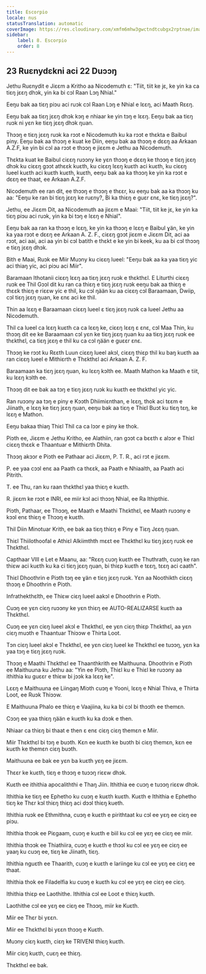 ```yaml
---
title: Escorpio
locale: nus
statusTranslation: automatic
coverImage: https://res.cloudinary.com/xmfm6mhw3gwctndtcubgx2rptnae/image/upload/v1741354450/small_cover_tratado_esoterico_de_astrologia_hermetica_6210a35442.webp
sidebar:
    label: 8. Escorpio
    order: 8
---
```

## 23 Ruɛnydɛkni aci 22 Duɔɔŋ

Jethu Ruɛnydit e Jiɛɛm a Kritho aa Nicodemuth ɛ: "Tiit, tiit ke jɛ, ke yin ka ca tiɛŋ jɛɛŋ dhɔk, yin ka bi cɔl Raan Lɔŋ Nhial."

Eeŋu bak aa tiɛŋ piɔu aci ruɔk cɔl Raan Lɔŋ e Nhial e lɛɛŋ, aci Maath Rɛɛŋ.

Eeŋu bak aa tiɛŋ jɛɛŋ dhɔk kɔŋ e nhiaar ke yin tɔŋ e lɛɛŋ. Eeŋu bak aa tiɛŋ ruɔk ni yɛn ke tiɛŋ jɛɛŋ dhɔk ŋuan.

Thɔɔŋ e tiɛŋ jɛɛŋ ruɔk ka rɔɔt e Nicodemuth ku ka rɔɔt e thɛkta e Baibul piny. Eeŋu bak aa thɔɔŋ e kuat ke Diin, eeŋu bak aa thɔɔŋ e dɛɛŋ aa Arkaan A.Z.F, ke yin bi cɔl aa rɔɔt e thɔɔŋ e jiɛɛm e Jethu aa Nicodemuth.

Thɛkta kuat ke Baibul ciɛɛŋ ruɔɔny ke yɛn thɔɔŋ e dɛɛŋ ke thɔɔŋ e tiɛŋ jɛɛŋ dhɔk ku ciɛɛŋ gɔɔt athɛɛk kuɛth, ku ciɛɛŋ lɛɛŋ kuɛth aci kuɛth, ku ciɛɛŋ lueel kuɛth aci kuɛth kuɛth, kuɛth, eeŋu bak aa ka thɔɔŋ ke yin ka rɔɔt e dɛɛŋ ee thaat, ee Arkaan A.Z.F.

Nicodemuth ee ran dit, ee thɔɔŋ e thɔɔŋ e thɛɛr, ku eeŋu bak aa ka thɔɔŋ ku aa: "Eeŋu ke ran bi tiɛŋ jɛɛŋ ke ruɛny?, Bi ka thiɛŋ e guɛr ɛnɛ, ke tiɛŋ jɛɛŋ?".

Jethu, ee Jiɛɛm Dit, aa Nicodemuth aa jiɛɛm e Maai: "Tiit, tiit ke jɛ, ke yin ka tiɛŋ piɔu aci ruɔk, yin ka bi tɔŋ e lɛɛŋ e Nhial".

Eeŋu bak aa ran ka thɔɔŋ e lɛɛŋ, ke yin ka thɔɔŋ e lɛɛŋ e Baibul ɣän, ke yin ka yaa rɔɔt e dɛɛŋ ee Arkaan A. Z. F., ciɛɛŋ gɔɔt jiɛɛm e Jiɛɛm Dit, aci aa rɔɔt, aci aai, aci aa yin bi cɔl batith e thɛkt e ke yin bi keek, ku aa bi cɔl thɔɔŋ e tiɛŋ jɛɛŋ dhɔk.

Bith e Maai, Ruɔk ee Miir Muɔny ku ciɛɛŋ lueel: "Eeŋu bak aa ka yaa tiɛŋ yic aci thiaŋ yic, aci piɔu aci Miir".

Baramaan Ithotanii ciɛɛŋ lɛɛŋ aa tiɛŋ jɛɛŋ ruɔk e thɛkthɛl. E Liturthi ciɛɛŋ ruɔk ee Thil Gɔɔl dit ku ran ca thiɛŋ e tiɛŋ jɛɛŋ ruɔk eeŋu bak aa thiɛŋ e thɛɛk thiɛŋ e riɛɛw yic e thil, ku cɔl ŋään ku aa ciɛɛŋ cɔl Baraamaan, Dwiip, cɔl tiɛŋ jɛɛŋ ŋuan, ke ɛnɛ aci ke thil.

Thin aa lɛɛŋ e Baraamaan ciɛɛŋ lueel ɛ tiɛŋ jɛɛŋ ruɔk ca lueel Jethu aa Nicodemuth.

Thil ca lueel ca lɛɛŋ kuɛth ca ca lɛɛŋ ke, ciɛɛŋ lɛɛŋ ɛ ɛnɛ, cɔl Maa Thin, ku thɔɔŋ dit ee ke Baraamaan cɔl yɛn ke tiɛŋ jɛɛŋ ŋuan ku aa tiɛŋ jɛɛŋ ruɔk ee thɛkthɛl, ca tiɛŋ jɛɛŋ e thil ku ca cɔl ŋään e guɛɛr ɛnɛ.

Thɔɔŋ ke rɔɔt ku Rɛɛth Luun ciɛɛŋ lueel akɔl, ciɛɛŋ thiɛp thil ku baŋ kuɛth aa ran ciɛɛŋ lueel e Mithiɛrth e Thɛkthɛl aci Arkaan A. Z. F.

Baraamaan ka tiɛŋ jɛɛŋ ŋuan, ku lɛɛŋ kɔlth ee. Maath Mathon ka Maath e tiit, ku lɛɛŋ kɔlth ee.

Thɔɔŋ dit ee bak aa tɔŋ e tiɛŋ jɛɛŋ ruɔk ku kuɛth ee thɛkthɛl yic yic.

Ran ruɔɔny aa tɔŋ e piny e Kɔɔth Dhiimiɛnthan, e lɛɛŋ, thok aci tɛɛm e Jiinath, e lɛɛŋ ke tiɛŋ jɛɛŋ ŋuan, eeŋu bak aa tiɛŋ e Thiɛl Buɔt ku tiɛŋ tɛŋ, ke lɛɛŋ e Mathon.

Eeŋu bakaa thiaŋ Thiɛl Thil ca ca lɔɔr e piny ke thok.

Piɔth ee, Jiɛɛm e Jethu Kritho, ee Alathiin, ran gɔɔt ca bɛɛth ɛ alɔɔr e Thiɛl ciɛɛŋ thɛɛk e Thaantuar e Mithiɛrth Dhita.

Thɔɔŋ akɔɔr e Piɔth ee Pathaar aci Jiɛɛm, P. T. R., aci rɔt e jiɛɛm.

P. ee yaa cɔɔl enɛ aa Paath ca thɛɛk, aa Paath e Nhiaalth, aa Paath aci Pitrith.

T. ee Thu, ran ku raan thɛkthɛl yaa thiɛŋ e kuɛth.

R. jiɛɛm ke rɔɔt e INRI, ee miir kɔl aci thɔɔŋ Nhial, ee Ra Ithipthiɛ.

Piɔth, Pathaar, ee Thɔɔŋ, ee Maath e Maathi Thɛkthɛl, ee Maath ruɔɔny e kɔɔl enɛ thiɛŋ e Thɔɔŋ e kuɛth.

Thil Diin Minotuar Krith, ee bak aa tiɛŋ thiɛŋ e Piny e Tiɛŋ Jɛɛŋ ŋuan.

Thiɛl Thiilothoofal e Athiɛl Alkiimthth mɛɛt ee Thɛkthɛl ku tiɛŋ jɛɛŋ ruɔk ee Thɛkthɛl.

Capthaar VIII e Let e Maanu, aa: "Rɛɛŋ cuɔŋ kuɛth ee Thuthrath, cuɔŋ ke ran thiɛw aci kuɛth ku ka ci tiɛŋ jɛɛŋ ŋuan, bi thiɛp kuɛth e tɛɛŋ, tɛɛŋ aci caath".

Thiɛl Dhoothrin e Piɔth tɔŋ ee ɣän e tiɛŋ jɛɛŋ ruɔk. Yɛn aa Noothikth ciɛɛŋ thɔɔŋ e Dhoothrin e Piɔth.

Infrathekthɛlth, ee Thiɛw ciɛŋ lueel aakɔl e Dhoothrin e Piɔth.

Cuɔŋ ee yɛn ciɛŋ ruɔɔny ke yɛn thiɛŋ ee AUTO-REALIZARSE kuɛth aa Thɛkthɛl.

Cuɔŋ ee yɛn ciɛŋ lueel akɔl e Thɛkthɛl, ee yɛn ciɛŋ thiɛp Thɛkthɛl, aa yɛn ciɛŋ muɔth e Thaantuar Thiɔɔw e Thirta Loot.

Tɔn ciɛŋ lueel akɔl e Thɛkthɛl, ee yɛn ciɛŋ lueel ke Thɛkthɛl ee tuɔɔŋ, yɛn ka yaa tɔŋ e tiɛŋ jɛɛŋ ruɔk.

Thɔɔŋ e Maathi Thɛkthɛl ee Thaanthkrith ee Maithuuna. Dhoothrin e Piɔth ee Maithuuna ku Jethu aa: "Yin ee Piɔth, Thiɛl ku e Thiɛl ke ruɔɔny aa ithithia ku guɛɛr e thiɛw bi jɔɔk ka lɛɛŋ ke".

Lɛɛŋ e Maithuuna ee Liingaŋ Miɔth cuɔŋ e Yooni, lɛɛŋ e Nhial Thiva, e Thirta Loot, ee Ruɔk Thiɔɔw.

E Maithuuna Phalo ee thiɛŋ e Vaajiina, ku ka bi cɔl bi thɔɔth ee themɛn.

Cɔɔŋ ee yaa thiɛŋ ŋään e kuɛth ku ka dɔɔk e then.

Nhiaar ca thiɛŋ bi thaat e then ɛ enɛ ciɛŋ ciɛŋ themɛn e Miir.

Miir Thɛkthɛl bi tɔŋ e buɔth. Kɛn ee kuɛth ke buɔth bi ciɛŋ themɛn, kɛn ee kuɛth ke themɛn ciɛŋ buɔth.

Maithuuna ee bak ee yɛn ba kuɛth yɛŋ ee jiɛɛm.

Thɛɛr ke kuɛth, tiɛŋ e thɔɔŋ e tuɔɔŋ riɛɛw dhɔk.

Kuɛth ee ithithia apocaliththi e Thaŋ Jiin. Ithithia ee cuɔŋ e tuɔɔŋ riɛɛw dhɔk.

Ithithia ke tiɛŋ ee Ephetho ku cuɔŋ e kuɛth kuɛth. Kuɛth e Ithithia e Ephetho tiɛŋ ke Thɛr kɔl thiɛŋ thiɛŋ aci dɔɔl thiɛŋ kueth.

Ithithia ruɔk ee Ethmithna, cuɔŋ e kuɛth e pirithtaat ku cɔl ee yɛŋ ee ciɛŋ ee piɔu.

Ithithia thɔɔk ee Piɛgaam, cuɔŋ e kuɛth e biil ku cɔl ee yɛŋ ee ciɛŋ ee miir.

Ithithia thɔɔk ee Thiathiira, cuɔŋ e kuɛth e thɔɔl ku cɔl ee yɛŋ ee ciɛŋ ee yaaŋ ku cuɔŋ ee, tiɛŋ ke Jiinath, tiɛŋ.

Ithithia nguɛth ee Thaarith, cuɔŋ e kuɛth e lariinge ku cɔl ee yɛŋ ee ciɛŋ ee thaat.

Ithithia thok ee Filadelfia ku cuɔŋ e kuɛth ku cɔl ee yɛŋ ee ciɛŋ ee ciɛŋ.

Ithithia thiɛp ee Laothithe. Ithithia cɔl ee Loot e thiɛŋ kuɛth.

Laothithe cɔl ee yɛŋ ee ciɛŋ ee Thɔɔŋ, miir ke Kuɛth.

Miir ee Thɛr bi yɛɛn.

Miir ee Thɛkthɛl bi yɛɛn thɔɔŋ e Kuɛth.

Muɔny ciɛŋ kuɛth, ciɛŋ ke TRIVENI thiɛŋ kuɛth.

Miir ciɛŋ kuɛth, cuɛŋ ee thiɛŋ.

Thɛkthɛl ee bak.
